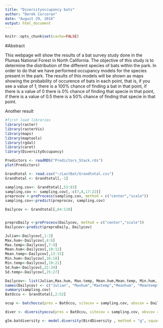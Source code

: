 ```yaml
---
title: "Diversityoccupancy bats"
author: "Derek Corcoran"
date: "August 29, 2016"
output: html_document
---
```


```r
knitr::opts_chunk$set(cache=FALSE)
```

#Abstract

This webpage will show the results of a bat survey study done in the Plumas National Forest in North California. The objective of this study is to determine the distribution of the different species of bats within the park. In order to do that we have performed occupancy models for the species present in the park. The results of this models will be shown as maps showing the probability of occurence of bats in each point, that is, if you see a value of 1, there is a 100% chance of finding a bat in that point, if there is a value of 0 there is 0% chance of finding that specie in that point, if there is a value of 0.5 there is a 50% chance of finding that specie in that point.

Another result

```r
#first load libraries
library(raster)
library(rasterVis)
library(maps)
library(maptools)
library(rgdal)
library(caret)
library(DiversityOccupancy)
```

```r
Predictors <- readRDS("Predictors_Stack.rds")
plot(Predictors)
```

```r
Grandtotal <- read.csv("~/LastBat/Grandtotal.csv")
Grandtotal <- Grandtotal[,-1]

sampling.cov<- Grandtotal[,53:83]
sampling.cov <- sampling.cov[,-c(7,8,17:22)]
preprocov <-preProcess(sampling.cov, method = c("center","scale"))
sampling.cov<-predict(preprocov, sampling.cov)

Dailycov <- Grandtotal[,84:110]


preproDaily <-preProcess(Dailycov, method = c("center","scale"))
Dailycov<-predict(preproDaily, Dailycov)

Julian<-Dailycov[,1:3]
Max.hum<-Dailycov[,4:6]
Max.temp<-Dailycov[,7:9]
Mean.hum<-Dailycov[,10:12]
Mean.temp<-Dailycov[,13:15]
Min.hum<-Dailycov[,16:18]
Min.temp<-Dailycov[,19:21]
Sd.hum<-Dailycov[,22:24]
Sd.temp<-Dailycov[,25:27]

Dailycov<- list(Julian,Max.hum, Max.temp, Mean.hum,Mean.temp, Min.hum, Min.temp, Sd.hum, Sd.temp)
names(Dailycov) <- c("Julian", "Maxhum","Maxtemp","Meanhum", "Meantemp","Minhum","Mintemp","sdhum","sdtemp")
summary(sampling.cov)
BatOccu <- Grandtotal[,2:52]

```

```r
ocup <- batchoccu(pres = BatOccu, sitecov = sampling.cov, obscov = Dailycov, spp = 17, form = ~ Julian + Maxhum + Maxtemp + Meanhum + Meantemp + Minhum + Mintemp + sdhum + sdtemp ~Burn.intensity.soil + I(Burn.intensity.soil^2) + Burn.intensity.Canopy + I(Burn.intensity.Canopy^2) + Burn.intensity.basal + I(Burn.intensity.basal^2) + fire_dist + forest_dist, dredge = FALSE)

```

```r
diver <- diversityoccu(pres = BatOccu, sitecov = sampling.cov, obscov = Dailycov, spp = 17, form = ~ Julian + Maxhum + Maxtemp + Meanhum + Meantemp + Minhum + Mintemp + sdhum + sdtemp ~Burn.intensity.soil + I(Burn.intensity.soil^2) + Burn.intensity.Canopy + I(Burn.intensity.Canopy^2) + Burn.intensity.basal + I(Burn.intensity.basal^2) + fire_dist + forest_dist, dredge = FALSE, index = "shannon")
```

```r
glm.batdiversity <- model.diversity(BirdDiversity , method = "g", squared = FALSE)

```